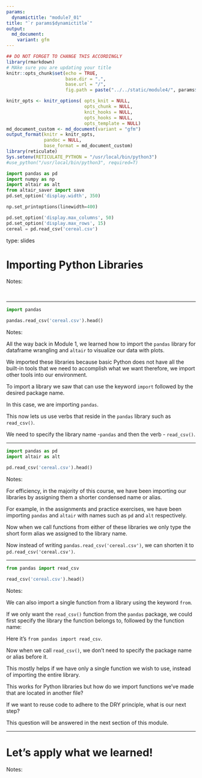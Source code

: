 ```yaml
---
params:
  dynamictitle: "module7_01"
title: "`r params$dynamictitle`"
output: 
  md_document:
    variant: gfm
---
```



```r
## DO NOT FORGET TO CHANGE THIS ACCORDINGLY 
library(rmarkdown)
# MAke sure you are updating your title 
knitr::opts_chunk$set(echo = TRUE,
                      base.dir = ".", 
                      base.url = "/",
                      fig.path = paste("../../static/module4/", params$dynamictitle,"/", sep = ""))

knitr_opts <- knitr_options( opts_knit = NULL,
                             opts_chunk = NULL,
                             knit_hooks = NULL,
                             opts_hooks = NULL,
                             opts_template = NULL)
md_document_custom <- md_document(variant = "gfm")
output_format(knitr = knitr_opts,
              pandoc = NULL,
              base_format = md_document_custom)
library(reticulate)
Sys.setenv(RETICULATE_PYTHON = "/usr/local/bin/python3")
#use_python("/usr/local/bin/python3", required=T)
```


```python
import pandas as pd
import numpy as np
import altair as alt
from altair_saver import save
pd.set_option('display.width', 350)

np.set_printoptions(linewidth=400)

pd.set_option('display.max_columns', 50)
pd.set_option('display.max_rows', 15)
cereal = pd.read_csv('cereal.csv')
```


type: slides


# Importing Python Libraries

Notes: 

<br>

---

```python
import pandas
```


```python
pandas.read_csv('cereal.csv').head()
```


Notes: 

All the way back in Module 1, we learned how to import the `pandas` library for dataframe wrangling and `altair` to visualize our data with plots. 

We imported these libraries because basic Python does not have all the built-in tools that we need to accomplish what we want therefore, we import other tools into our environment. 

To import a library we saw that can use the keyword `import` followed by the desired package name.

In this case, we are importing `pandas`.

This now lets us use verbs that reside in the `pandas` library such as `read_csv()`.

We need to specify the library name -`pandas` and then the verb - `read_csv()`.


---

```python
import pandas as pd 
import altair as alt
```


```python
pd.read_csv('cereal.csv').head()
```


Notes: 

For efficiency, in the majority of this course, we have been importing our libraries by assigning them a shorter condensed name or alias.

For example, in the assignments and practice exercises, we have been importing `pandas` and `altair` with names such as `pd` and `alt` respectively. 

Now when we call functions from either of these libraries we only type the short form alias we assigned to the library name.

Now instead of writing `pandas.read_csv('cereal.csv')`, we can shorten it to `pd.read_csv('cereal.csv')`. 

---


```python
from pandas import read_csv
```

```python
read_csv('cereal.csv').head()
```



Notes: 

We can also import a single function from a library using the keyword `from`.

If we only want the `read_csv()` function from the `pandas` package, we could first specify the library the function belongs to, followed by the function name: 

Here it's `from pandas import read_csv`. 

Now when we call `read_csv()`, we don't need to specify the package name or alias before it. 

This mostly helps if we have only a single function we wish to use, instead of importing the entire library.  

This works for Python libraries but how do we import functions we've made that are located in another file? 

If we want to reuse code to adhere to the DRY principle, what is our next step? 

This question will be answered in the next section of this module. 

---

# Let’s apply what we learned!

Notes: 

<br>